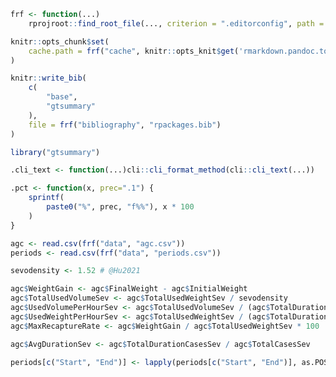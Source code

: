 ```r
frf <- function(...)
    rprojroot::find_root_file(..., criterion = ".editorconfig", path = ".")

knitr::opts_chunk$set(
    cache.path = frf("cache", knitr::opts_knit$get('rmarkdown.pandoc.to'), "/")
)
```

```r
knitr::write_bib(
    c(
        "base",
        "gtsummary"
    ),
    file = frf("bibliography", "rpackages.bib")
)
```

```r
library("gtsummary")
```

```r
.cli_text <- function(...)cli::cli_format_method(cli::cli_text(...))

.pct <- function(x, prec=".1") {
    sprintf(
        paste0("%", prec, "f%%"), x * 100
    )
}
```

```r
agc <- read.csv(frf("data", "agc.csv"))
periods <- read.csv(frf("data", "periods.csv"))
```

```r
sevodensity <- 1.52 # @Hu2021

agc$WeightGain <- agc$FinalWeight - agc$InitialWeight
agc$TotalUsedVolumeSev <- agc$TotalUsedWeightSev / sevodensity
agc$UsedVolumePerHourSev <- agc$TotalUsedVolumeSev / (agc$TotalDurationCasesSev / 60)
agc$UsedWeightPerHourSev <- agc$TotalUsedWeightSev / (agc$TotalDurationCasesSev / 60)
agc$MaxRecaptureRate <- agc$WeightGain / agc$TotalUsedWeightSev * 100

agc$AvgDurationSev <- agc$TotalDurationCasesSev / agc$TotalCasesSev

periods[c("Start", "End")] <- lapply(periods[c("Start", "End")], as.POSIXct)
```
